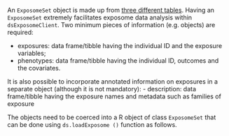 An `ExposomeSet` object is made up from [three different tables](https://www.bioconductor.org/packages/release/bioc/vignettes/rexposome/inst/doc/exposome_data_analysis.html#data-format). Having an `ExposomeSet` extremely facilitates exposome data analysis within `dsExposomeClient`. Two minimum pieces of information (e.g. objects) are required:

- exposures: data frame/tibble having the individual ID and the exposure variables;
- phenotypes: data frame/tibble having the individual ID, outcomes and the covariates. 

It is also possible to incorporate annotated information on exposures in a separate object (although it is not mandatory):
- description: data frame/tibble having the exposure names and metadata such as families of exposure

The objects need to be coerced into a R object of class `ExposomeSet` that can be done using `ds.loadExposome ()` function as follows. 

